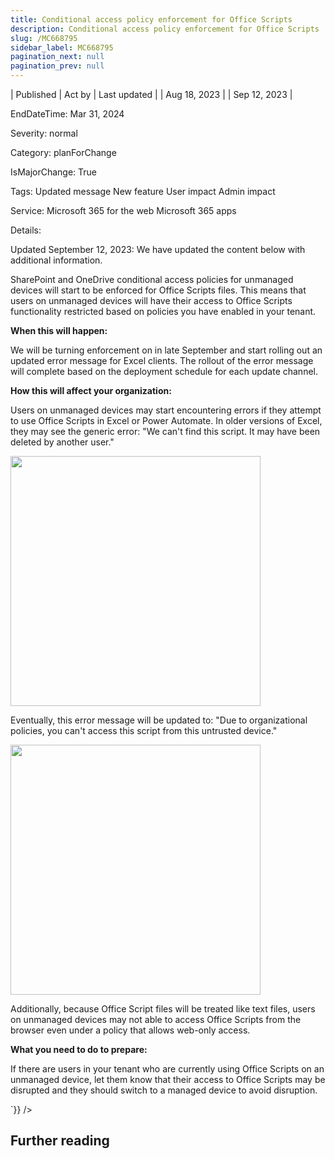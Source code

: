 ```yaml
---
title: Conditional access policy enforcement for Office Scripts
description: Conditional access policy enforcement for Office Scripts
slug: /MC668795
sidebar_label: MC668795
pagination_next: null
pagination_prev: null
---
```



| Published | Act by | Last updated |
| Aug 18, 2023 |  | Sep 12, 2023 |

EndDateTime: Mar 31, 2024

Severity: normal

Category: planForChange

IsMajorChange: True

Tags: Updated message New feature User impact Admin impact

Service: Microsoft 365 for the web Microsoft 365 apps

Details: 

<div dangerouslySetInnerHTML={{__html:`
<p>Updated September 12, 2023: We have updated the content below with additional information.</p><p>SharePoint and OneDrive conditional access policies for unmanaged devices will start to be enforced for Office Scripts files. This means that users on unmanaged devices will have their access to Office Scripts functionality restricted based on policies you have enabled in your tenant.<br></p><p><b>When this will happen:</b><br></p><p>We will be turning enforcement on in late September and start rolling out an updated error message for Excel clients. The rollout of the error message will complete based on the deployment schedule for each update channel.</p><p><b>How this will affect your organization:</b>
</p><p>Users on unmanaged devices may start encountering errors if they attempt to use Office Scripts in Excel or Power Automate.  In older versions of Excel, they may see the generic error: "We can't find this script. It may have been deleted by another user." 
</p><p><img src="https://img-prod-cms-rt-microsoft-com.akamaized.net/cms/api/am/imageFileData/RW1byOx?ver=2b83" style="width: 400px;"></p><p>Eventually, this error message will be updated to: "Due to organizational policies, you can't access this script from this untrusted device."</p><p><img src="https://img-prod-cms-rt-microsoft-com.akamaized.net/cms/api/am/imageFileData/RW1brar?ver=3248" style="width: 400px;"></p><p>Additionally, because Office Script files will be treated like text files, users on unmanaged devices may not able to access Office Scripts from the browser even under a policy that allows web-only access.</p><p><b>What you need to do to prepare:</b><br></p><p>If there are users in your tenant who are currently using Office Scripts on an unmanaged device, let them know that their access to Office Scripts may be disrupted and they should switch to a managed device to avoid disruption.</p>
`}} />

## Further reading
